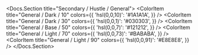 
<Docs.Section title="Secondary / Hustle / General">
	<ColorPalette>
		<ColorItem
			title="General / Dark / 10"
			colors={{
				'hsl(0,0,10)': '#1A1A1A',
			}}
		/>
		<ColorItem
			title="General / Dark / 30"
			colors={{
				'hsl(0,0,1)': '#030303',
			}}
		/>
		<ColorItem
			title="General / Base / 50"
			colors={{
				'hsl(0,0,7)': '#121212',
			}}
		/>
		<ColorItem
			title="General / Light / 70"
			colors={{
				'hsl(0,0,73)': '#BABABA',
			}}
		/>
		<ColorItem
			title="General / Light / 90"
			colors={{
				'hsl(0,0,91)': '#E8E8E8',
			}}
		/>
	</ColorPalette>
</Docs.Section>
